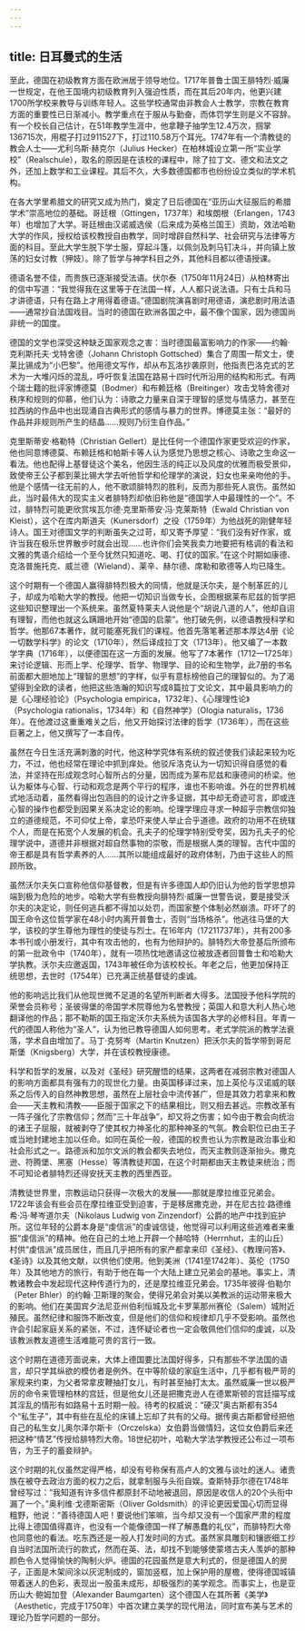 ```yaml
---
---
---
```

title: 日耳曼式的生活
---




至此，德国在初级教育方面在欧洲居于领导地位。1717年普鲁士国王腓特烈·威廉一世规定，在他王国境内初级教育列入强迫性质，而在其后20年内，他更兴建1700所学校来教导与训练年轻人。这些学校通常由非教会人士教学，宗教在教育方面的重要性已日渐减小。教学重点在于服从与勤奋，而体罚学生则是义不容辞。有一个校长自己估计，在51年教学生涯中，他拿鞭子抽学生12.4万次，掴掌136715次，用棍子打过911527下，打过110.58万个耳光。1747年有一个清教徒的教会人士——尤利乌斯·赫克尔（Julius Hecker）在柏林城设立第一所“实业学校”（Realschule），取名的原因是在该校的课程中，除了拉丁文、德文和法文之外，还加上数学和工业课程。其后不久，大多数德国都市也纷纷设立类似的学术机构。

在各大学里希腊文的研究又成为热门，奠定了日后德国在“亚历山大征服后的希腊学术”崇高地位的基础。哥廷根（Gttingen，1737年）和埃朗根（Erlangen，1743年）也增加了大学。哥廷根由汉诺威选侯（后来成为英格兰国王）资助，效法哈勒大学的作风，授权给该校教授自由教学，同时增辟自然科学、社会研究与法律等方面的科目。至此大学生脱下学士服，穿起斗篷，以佩剑及刺马钉决斗，并向镇上放荡的妇女讨教（狎妓）。除了哲学与神学科目之外，其他科目都以德语授课。

德语名誉不佳，而贵族已逐渐接受法语。伏尔泰（1750年11月24日）从柏林寄出的信中写道：“我觉得我在这里等于在法国一样，人人都只说法语。只有士兵和马才讲德语，只有在路上才用得着德语。”德国剧院演喜剧时用德语，演悲剧时用法语——通常抄自法国戏目。当时的德国在欧洲各国之中，最不像个国家，因为德国尚非统一的国度。

德国的文学也深受这种缺乏国家观念之害：当时德国最富影响力的作家——约翰·克利斯托夫·戈特舍德（Johann Christoph Gottsched）集合了周围一帮文士，使莱比锡成为“小巴黎”。他用德文写作，却从布瓦洛抄袭原则，他指责巴洛克式的艺术为一大堆闪烁的混乱，呼吁恢复法国在路易十四时代所沿用的结构和形式。有两个瑞士籍的批评家博德莫（Bodmer）和布赖廷格（Breitinger）攻击戈特舍德对秩序和规则的仰慕，他们认为：诗歌之力量来自深于理智的感觉与情感力，甚至在拉西纳的作品中也出现涌自古典形式的感情与暴力的世界。博德莫主张：“最好的作品并非规则所产生的结晶……规则乃衍生自作品。”

克里斯蒂安·格勒特（Christian Gellert）是比任何一个德国作家更受欢迎的作家，他也同意博德莫、布赖廷格和帕斯卡等人认为感觉乃思想之核心、诗歌之生命这一看法。他也配得上基督徒这个美名，他因生活的纯正以及风度的优雅而极受景仰，致使帝王公子都到莱比锡大学去听他哲学和伦理学的演说，妇女也来亲吻他的手。他是个感情一往无前的人，他不歌颂腓特烈的胜利，反而为那些死人哀伤。虽然如此，当时最伟大的现实主义者腓特烈却依旧称他是“德国学人中最理性的一个”。不过，腓特烈可能更欣赏埃瓦尔德·克里斯蒂安·冯·克莱斯特（Ewald Christian von Kleist），这个在库内斯道夫（Kunersdorf）之役（1759年）为他战死的刚健年轻诗人。国王对德国文学的判断虽失之过苛，却又寄予厚望：“我们没有好作家，或许当我在极乐世界散步时就会出现……也许你们会笑我卖力地要把有格调的看法和文雅的隽语介绍给一个至今犹然只知道吃、喝、打仗的国家。”在这个时期如康德、克洛普施托克、威兰德（Wieland）、莱辛、赫尔德、席勒和歌德等人均已降生。

这个时期有一个德国人赢得腓特烈极大的同情，他就是沃尔夫，是个制革匠的儿子，却成为哈勒大学的教授。他把一切知识当做专长，企图根据莱布尼兹的哲学把这些知识整理出一个系统来。虽然夏特莱夫人说他是个“胡说八道的人”，他却自诩有理智，而他也就这么蹒跚地开始“德国的启蒙”。他打破先例，以德语教授科学和哲学。他那67本著作，就可能塞死我们的课程。他首先落笔著述那本厚达4册《论一切数学科学》的论文（1710年），然后译成拉丁文（1713年）。他又编了一本数学字典（1716年），以便德国在这一方面的发展。他写了7本著作（1712—1725年）来讨论逻辑、形而上学、伦理学、哲学、物理学、目的论和生物学，此7册的书名前面都大胆地加上“理智的思想”的字样，似乎有意标榜他自己的理智似的。为了渴望得到全欧的读者，他把这些浩瀚的知识写成8篇拉丁文论文，其中最具影响力的是《心理经验论》（Psychologia empirica，1732年）、《心理理性论》（Psychologia rationalis，1734年）和《自然神学》（Ologia naturalis，1736年）。在他渡过这重重难关之后，他又开始探讨法律的哲学（1736年），而在这些巨著之上，他又撰写了一本自传。

虽然在今日生活充满刺激的时代，他这种学究体有系统的叙述使我们读起来较为吃力，不过，他也经常在理论中抓到痒处。他驳斥洛克认为一切知识得自感觉的看法，并坚持在形成观念时心智所占的分量，因而成为莱布尼兹和康德间的桥梁。他认为躯体与心智、行动和观念是两个平行的程序，谁也不影响谁。外在的世界机械式地活动着，虽然看得出包涵目的的设计之许多证据，其中却无奇迹可言，即或连心智的操作也都受到因果关系决定论的影响。伦理学理应寻求一种超乎宗教信仰独立的道德规范，不可仰仗上帝，拿恐吓来使人举止合乎道德。政府的功用不在统辖个人，而是在拓宽个人发展的机会。孔夫子的伦理学特别受夸奖，因为孔夫子的伦理学说中，道德并非根据对超自然事物的崇敬，而是根据人类的理智。古代中国的帝王都是具有哲学素养的人……其所以能组成最好的政府体制，乃由于这些人的照顾所致。

虽然沃尔夫矢口宣称他信仰基督教，但是有许多德国人却仍旧认为他的哲学思想异端到极为危险的地步。哈勒大学有些教授向腓特烈·威廉一世警告说，要是接受沃尔夫的决定论，则任何逃兵都不得加以处罚，而国家整个体制必然崩溃。吓坏了的国王命令这位哲学家在48小时内离开普鲁士，否则“当场格杀”。他逃往马堡的大学，该校的学生尊他为理性的使徒与烈士。在16年内（17211737年），共有200多本书刊或小册发行，其中有攻击他的，也有为他辩护的。腓特烈大帝登基后所颁布的第一批政令中（1740年），就有一项热忱地邀请这位被放逐者回普鲁士和哈勒大学执教。沃尔夫应邀返国，1743年被任命为该校校长。年老之后，他更加保持正统思想，去世时（1754年）已充满正统基督徒的虔诚。

他的影响远比我们从他现世微不足道的名望所判断者大得多。法国授予他科学院的荣誉会员称号；圣彼得堡的帝国学术院尊他为名誉教授；英国人和意大利人热心地翻译他的作品；那不勒斯的国王指定沃尔夫系统为该国各大学的必修科目。年青一代的德国人称他为“圣人”，认为他已教导德国人如何思考。老式学院派的教学法衰落，学术自由增加了。马丁·克努岑（Martin Knutzen）把沃尔夫的哲学带到哥尼斯堡（Knigsberg）大学，并在该校教授康德。

科学和哲学的发展，以及对《圣经》研究醒悟的结果，这两者在减弱宗教对德国人的影响方面都具有强有力的现世化力量。由英国移译过来，加上英伦与汉诺威的联系之后传入的自然神教思想，虽然在上层社会中流传甚广，但是其效力若拿来和教会——天主教和清教——臣服于国家之下的结果相比，则又相去甚远。宗教改革有一阵子强化了宗教信仰；然而“三十年战争”，却又将之伤害；如今由于教会向统治的诸王子屈服，就被剥夺了使其权力神圣化的那种神圣的气氛。教会职位已由王子或当地封建地主加以任命。如同在英伦一般，德国的权贵也认为宗教是政治事业和社会形式之一。路德派和加尔文派的教会都失去地位，而天主教则逐渐抬头。撒克逊、符腾堡、黑塞（Hesse）等清教徒邦国，在这个时期都由天主教徒来统治；而不可知论者腓特烈还得安抚天主教的西里西亚。

清教徒世界里，宗教运动只获得一次极大的发展——那就是摩拉维亚兄弟会。1722年该会有些会员在摩拉维亚受到迫害，于是移居撒克逊，并在尼古拉·路德维希·冯·琴岑道尔夫（Nikolaus Ludwig von Zinzendorf）公爵的地产中找到庇护所。这位年轻的公爵本身是“虔信派”的虔诚信徒，他觉得可以利用这些逃难者来重振“虔信派”的精神。他在自己的土地上开辟一个赫哈特（Herrnhut，主的山丘）村供“虔信派”成员居住，而且几乎把所有的家产都拿来印《圣经》、《教理问答》、《圣诗》以及其他文献，以供他们使用。他到美洲（1741至1742年）、英伦（1750年）及其他地方的旅行，有助于他在每一个大陆上建立兄弟会的基地。事实上，清教诸教会中发起现代这种传道行为的，还是摩拉维亚兄弟会。1735年彼得·伯勒尔（Peter Bhler）的约翰·卫斯理的聚会，使得兄弟会对美以美教派的运动带来极大的影响。他们在美国宾夕法尼亚州伯利恒城及北卡罗莱那州赛伦（Salem）城附近殖民。虽然纪律和服饰不断改变，但是他们的信仰和规律却几乎不受影响。虽然也许会引起家庭关系的紧张，不过，连怀疑论者也一定会敬佩他们信仰的虔诚，以及该教派教友道德生活难能可贵的言行一致。

这个时期在道德芳面说来，大体上德国要比法国好得多，只有那些不学法国的语言，却只学其纵欲的模仿者是例外。在中等阶级的家庭生活中，几乎都有极严苛的家规来约束，为父者常拿皮鞭抽打女儿，有时甚至抽打太太。虽然威廉一世以极严厉的命令来管理柏林的宫廷，但是他女儿还是把撒克逊人在德累斯顿的宫廷描写成其淫乱的情形有如路易十五时期一般。待考的权威说：“硬汉”奥古斯都有354个“私生子”，其中有些在乱伦的床铺上忘却了共有的父母。据传奥古斯都曾经把他自己的私生女儿奥尔泽尔斯卡（Orczelska）女伯爵当做情妇，这位女伯爵后来还把这种“情艺”传授给腓特烈大帝。18世纪初叶，哈勒大学法学教授还公布过一项布告，为王子的蓄妾辩护。

这个时期的礼仪虽然定得严格，却没有号称保有高卢人的文雅与谈吐的迷人。诸贵族在被夺去政治方面的权力之后，就拿制服与头衔自娱。查斯特菲尔德在1748年曾经写过：“我知道有许多信件都原封不动地被退回，原因是收信人的20个头衔中漏了一个。”奥利维·戈德斯密斯（Oliver Goldsmith）的评论更因爱国心切而显得粗野，他说：“善待德国人吧！要说他们笨嘛，当今却又没有一个国家严肃的程度比得上德国值得嘉许，也没有一个能像德国一样了解愚蠢的礼仪”，而腓特烈大帝也同意他的看法。吃东西还是一般人打发时间的方式。虽然家具雕刻和镶嵌细工抄自当时法国所流行的款式，然而在英、法，却找不到能够使蒙塔古夫人羡妒的那种颜色令人觉得愉快的陶制火炉。德国的花园虽然是意大利式的，但是德国人的房子，正面是木架间涂以灰泥制成的，窗加竖框，加上保护用的屋檐，使得德国城镇带着迷人的色彩，表现出一股虽未成形，却极强烈的美学观念。而事实上，也是亚历山大·鲍姆加登（Alexander Baumgarten）这个德国人在其所著《美学》（Aesthetic，完成于1750年）中首次建立美学的现代用法，同时宣布美与艺术的理论乃哲学问题的一部分。